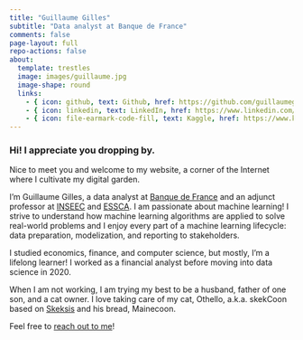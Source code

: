 ```yaml
---
title: "Guillaume Gilles"
subtitle: "Data analyst at Banque de France"
comments: false
page-layout: full
repo-actions: false
about:
  template: trestles
  image: images/guillaume.jpg
  image-shape: round
  links:
    - { icon: github, text: Github, href: https://github.com/guillaumegilles }
    - { icon: linkedin, text: LinkedIn, href: https://www.linkedin.com/in/guillaumegilles/ }
    - { icon: file-earmark-code-fill, text: Kaggle, href: https://www.kaggle.com/guillaumegilles }
---
```


### Hi! I appreciate you dropping by.

Nice to meet you and welcome to my website, a corner of the Internet where I cultivate my digital garden.

I’m Guillaume Gilles, a data analyst at [Banque de France](https://www.banque-france.fr/en) and an adjunct professor at [INSEEC](https://www.inseec.com/en/) and [ESSCA](https://www.essca.fr/en). I am passionate about machine learning! I strive to understand how machine learning algorithms are applied to solve real-world problems and I enjoy every part of a machine learning lifecycle: data preparation, modelization, and reporting to stakeholders.

I studied economics, finance, and computer science, but mostly, I’m a lifelong learner! I worked as a financial analyst before moving into data science in 2020.

When I am not working, I am trying my best to be a husband, father of one son, and a cat owner. I love taking care of my cat, Othello, a.k.a. skekCoon based on [Skeksis](https://en.wikipedia.org/wiki/Skeksis) and his bread, Mainecoon.

Feel free to [reach out to me](contact.qmd)!